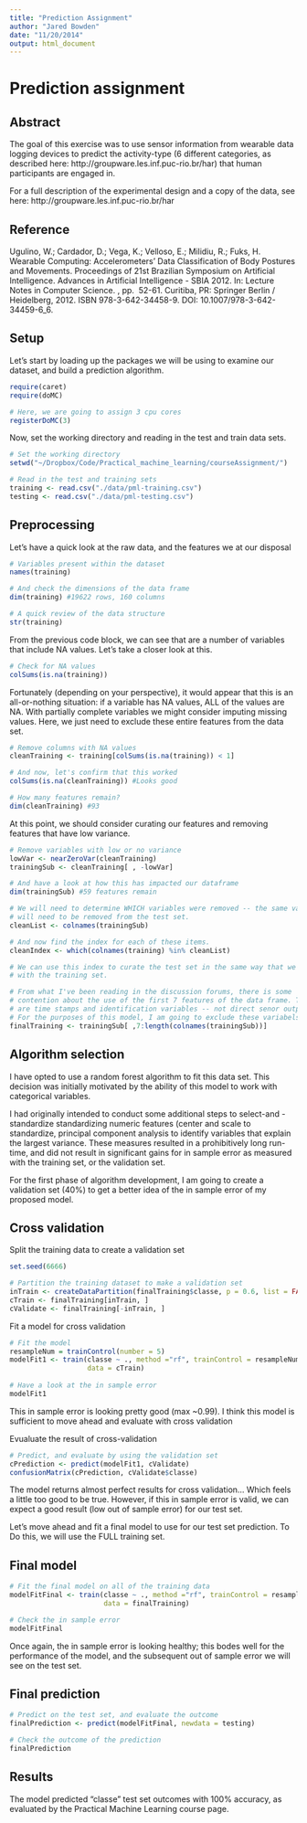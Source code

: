 ```yaml
---
title: "Prediction Assignment"
author: "Jared Bowden"
date: "11/20/2014"
output: html_document
---
```


# Prediction assignment

## Abstract
The goal of this exercise was to use sensor information from wearable data 
logging devices to predict the activity-type (6 different categories, as 
described here: http://groupware.les.inf.puc-rio.br/har) that human 
participants are engaged in.

For a full description of the experimental design and a copy of the data, see 
here: http://groupware.les.inf.puc-rio.br/har

## Reference
Ugulino, W.; Cardador, D.; Vega, K.; Velloso, E.; Milidiu, R.; Fuks, H. Wearable 
Computing: Accelerometers' Data Classification of Body Postures and Movements. 
Proceedings of 21st Brazilian Symposium on Artificial Intelligence. Advances in 
Artificial Intelligence - SBIA 2012. In: Lecture Notes in Computer Science. , pp. 
52-61. Curitiba, PR: Springer Berlin / Heidelberg, 2012. ISBN 978-3-642-34458-9. 
DOI: 10.1007/978-3-642-34459-6_6. 

## Setup
Let's start by loading up the packages we will be using to examine our dataset, 
and build a prediction algorithm.
```r
require(caret)
require(doMC)

# Here, we are going to assign 3 cpu cores 
registerDoMC(3)
```

Now, set the working directory and reading in the test and train data sets. 
```r
# Set the working directory
setwd("~/Dropbox/Code/Practical_machine_learning/courseAssignment/")

# Read in the test and training sets
training <- read.csv("./data/pml-training.csv")
testing <- read.csv("./data/pml-testing.csv")
```

## Preprocessing
Let's have a quick look at the raw data, and the features we at our disposal
```r
# Variables present within the dataset
names(training)

# And check the dimensions of the data frame
dim(training) #19622 rows, 160 columns

# A quick review of the data structure
str(training)
```

From the previous code block, we can see that are a number of variables that 
include NA values. Let's take a closer look at this.
```r
# Check for NA values
colSums(is.na(training))
```

Fortunately (depending on your perspective), it would appear that this is an
all-or-nothing situation: if a variable has NA values, ALL of the values are
NA. With partially complete variables we might consider imputing missing 
values. Here, we just need to exclude these entire features from the data set.

```r
# Remove columns with NA values
cleanTraining <- training[colSums(is.na(training)) < 1]

# And now, let's confirm that this worked
colSums(is.na(cleanTraining)) #Looks good

# How many features remain?
dim(cleanTraining) #93
```

At this point, we should consider curating our features and removing
features that have low variance.
```r
# Remove variables with low or no variance
lowVar <- nearZeroVar(cleanTraining)
trainingSub <- cleanTraining[ , -lowVar]

# And have a look at how this has impacted our dataframe
dim(trainingSub) #59 features remain

# We will need to determine WHICH variables were removed -- the same variables
# will need to be removed from the test set.
cleanList <- colnames(trainingSub)

# And now find the index for each of these items.
cleanIndex <- which(colnames(training) %in% cleanList)

# We can use this index to curate the test set in the same way that we did
# with the training set.

# From what I've been reading in the discussion forums, there is some 
# contention about the use of the first 7 features of the data frame. These
# are time stamps and identification variables -- not direct senor output.
# For the purposes of this model, I am going to exclude these variabels.
finalTraining <- trainingSub[ ,7:length(colnames(trainingSub))]
```

## Algorithm selection
I have opted to use a random forest algorithm to fit this data set. This 
decision was initially motivated by the ability of this model to work with 
categorical variables. 

I had originally intended to conduct some additional steps to select-and 
-standardize standardizing numeric features (center and scale to standardize, 
principal component analysis to identify variables that explain the largest
variance. These measures resulted in a prohibitively long run-time,
and did not result in significant gains for in sample error as measured with
the training set, or the validation set.

For the first phase of algorithm development, I am going to create a 
validation set (40%) to get a better idea of the in sample error of my proposed
model.

## Cross validation
Split the training data to create a validation set
```r
set.seed(6666)

# Partition the training dataset to make a validation set
inTrain <- createDataPartition(finalTraining$classe, p = 0.6, list = FALSE)
cTrain <- finalTraining[inTrain, ]
cValidate <- finalTraining[-inTrain, ]
```

Fit a model for cross validation
```r
# Fit the model
resampleNum = trainControl(number = 5)
modelFit1 <- train(classe ~ ., method ="rf", trainControl = resampleNum,
                   data = cTrain)
                   
# Have a look at the in sample error
modelFit1
```
This in sample error is looking pretty good (max ~0.99). I think this model 
is sufficient to move ahead and evaluate with cross validation

Evualuate the result of cross-validation
```r
# Predict, and evaluate by using the validation set
cPrediction <- predict(modelFit1, cValidate)
confusionMatrix(cPrediction, cValidate$classe)
```
The model returns almost perfect results for cross validation... Which feels a 
little too good to be true. However, if this in sample error is valid, we can 
expect a good result (low out of sample error) for our test set.

Let's move ahead and fit a final model to use for our test set prediction. To
Do this, we will use the FULL training set.

## Final model
```r
# Fit the final model on all of the training data
modelFitFinal <- train(classe ~ ., method ="rf", trainControl = resampleNum,
                       data = finalTraining)

# Check the in sample error
modelFitFinal
```
Once again, the in sample error is looking healthy; this bodes well for the 
performance of the model, and the subsequent out of sample error we will see on 
the test set.

## Final prediction  
```r
# Predict on the test set, and evaluate the outcome
finalPrediction <- predict(modelFitFinal, newdata = testing)

# Check the outcome of the prediction
finalPrediction
```

## Results
The model predicted "classe" test set outcomes with 100% accuracy, as 
evaluated by the Practical Machine Learning course page. 
